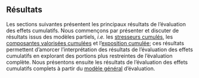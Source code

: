 ## Résultats {#resultats}

Les sections suivantes présentent les principaux résultats de l'évaluation des effets cumulatifs. Nous commençons par présenter et discuter de résultats issus des modèles partiels, *i.e.* les [stresseurs cumulés](#strcummethod), les [composantes valorisées cumulées](#cvcummethod) et l'[exposition cumulée](#cumexpmethod); ces résultats permettent d'amorcer l'interprétation des résultats de l'évaluation des effets cumulatifs en explorant des portions plus restreintes de l'évaluation complète. Nous présentons ensuite les résultats de l'évaluation des effets cumulatifs complets à partir du [modèle général](#ceamethod) d'évaluation.
